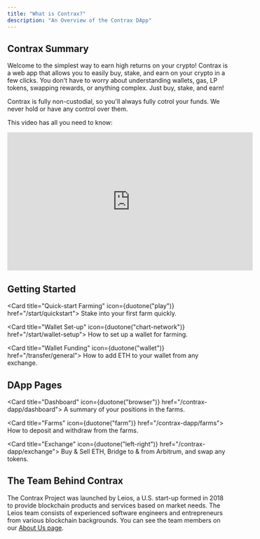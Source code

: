 ```yaml
---
title: "What is Contrax?"
description: "An Overview of the Contrax DApp"
---
```


## Contrax Summary

Welcome to the simplest way to earn high returns on your crypto! Contrax is a web app that allows you to easily buy, stake, and earn on your crypto in a few clicks.
You don't have to worry about understanding wallets, gas, LP tokens, swapping rewards, or anything complex. Just buy, stake, and earn!

Contrax is fully non-custodial, so you'll always fully cotrol your funds. We never hold or have any control over them.

This video has all you need to know:

<iframe
    width="560"
    height="315"
    src="https://www.youtube.com/embed/TpOmPTILlQA"
    title="YouTube video player"
    frameborder="0"
    allow="accelerometer; autoplay; clipboard-write; encrypted-media; gyroscope; picture-in-picture; web-share"
    allowfullscreen
></iframe>

## Getting Started

<Card title="Quick-start Farming" icon={duotone("play")} href="/start/quickstart">
    Stake into your first farm quickly.
</Card>

<Card title="Wallet Set-up" icon={duotone("chart-network")} href="/start/wallet-setup">
    How to set up a wallet for farming.
</Card>

<Card title="Wallet Funding" icon={duotone("wallet")} href="/transfer/general">
    How to add ETH to your wallet from any exchange.
</Card>

## DApp Pages

<Card title="Dashboard" icon={duotone("browser")} href="/contrax-dapp/dashboard">
    A summary of your positions in the farms.
</Card>

<Card title="Farms" icon={duotone("farm")} href="/contrax-dapp/farms">
    How to deposit and withdraw from the farms.
</Card>

<Card title="Exchange" icon={duotone("left-right")} href="/contrax-dapp/exchange">
    Buy & Sell ETH, Bridge to & from Arbitrum, and swap any tokens.
</Card>

## The Team Behind Contrax

The Contrax Project was launched by Leios, a U.S. start-up formed in 2018 to provide blockchain products and services based on market needs. The Leios team consists of experienced software engineers and entrepreneurs from various blockchain backgrounds. You can see the team members on our [About Us page](https://contrax.finance/about).
